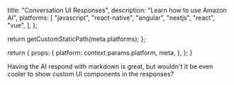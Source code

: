 
  title: "Conversation UI Responses",
  description:
    "Learn how to use Amazon AI",
  platforms: [
    "javascript",
    "react-native",
    "angular",
    "nextjs",
    "react",
    "vue",
  ],
};

  return getCustomStaticPath(meta.platforms);
};

  return {
    props: {
      platform: context.params.platform,
      meta,
    },
  };
}


Having the AI respond with markdown is great, but wouldn't it be even cooler to show custom UI components in the responses? 
